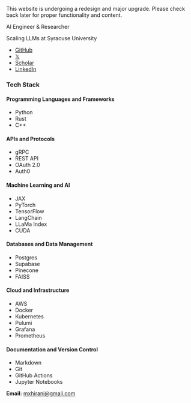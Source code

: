 This website is undergoing a redesign and major upgrade. Please check back later for proper functionality and content.

AI Engineer & Researcher

Scaling LLMs at Syracuse University

- [GitHub](https://github.com/manavhirani)
- [𝕏](https://x.com/manavhirani)
- [Scholar](https://scholar.google.com/citations?hl=en&user=eIF9sJIAAAAJ&view_op=list_works&gmla=AL3_zihHc7tdP22APjSCfz0o7J7ospE4DbLrq1mjrxvnbT-4Zr27cE-slSvUta6JBM30Z78R6htPEQ_09ZTs3mq61gPCp7hmponZ1w)
- [LinkedIn](https://www.linkedin.com/in/manav-hirani/)

### Tech Stack

#### Programming Languages and Frameworks

- Python
- Rust
- C++

#### APIs and Protocols

- gRPC
- REST API
- OAuth 2.0
- Auth0

#### Machine Learning and AI

- JAX
- PyTorch
- TensorFlow
- LangChain
- LLaMa Index
- CUDA

#### Databases and Data Management

- Postgres
- Supabase
- Pinecone
- FAISS

#### Cloud and Infrastructure

- AWS
- Docker
- Kubernetes
- Pulumi
- Grafana
- Prometheus

#### Documentation and Version Control

- Markdown
- Git
- GitHub Actions
- Jupyter Notebooks

**Email:** [mxhirani@gmail.com](mailto:mxhirani@gmail.com)
